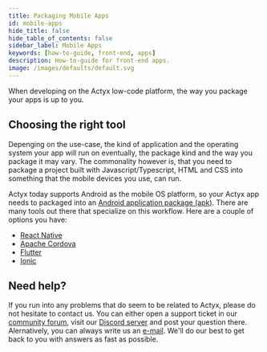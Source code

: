 ```yaml
---
title: Packaging Mobile Apps
id: mobile-apps
hide_title: false
hide_table_of_contents: false
sidebar_label: Mobile Apps
keywords: [how-to-guide, front-end, apps]
description: How-to-guide for front-end apps.
image: /images/defaults/default.svg
---
```


When developing on the Actyx low-code platform, the way you package your apps is up to you.

## Choosing the right tool

Depenging on the use-case, the kind of application and the operating system your app will run on eventually, the package kind and the way you package it may vary.
The commonality however is, that you need to package a project built with Javascript/Typescript, HTML and CSS into something that the mobile devices you use, can run.

Actyx today supports Android as the mobile OS platform, so your Actyx app needs to packaged into an [Android application package (apk)](https://en.wikipedia.org/wiki/Android_application_package).
There are many tools out there that specialize on this workflow.
Here are a couple of options you have:

- [React Native](https://reactnative.dev/)
- [Apache Cordova](https://cordova.apache.org/)
- [Flutter](https://flutter.dev/docs)
- [Ionic](https://ionicframework.com/)

## Need help?

If you run into any problems that do seem to be related to Actyx, please do not hesitate to contact us.
You can either open a support ticket in our [community forum](https://community.actyx.com), visit our [Discord server](https://discord.gg/262yJhc) and post your question there.
Alernatively, you can always write us an [e-mail](mailto:developer@actyx.io).
We'll do our best to get back to you with answers as fast as possible.
